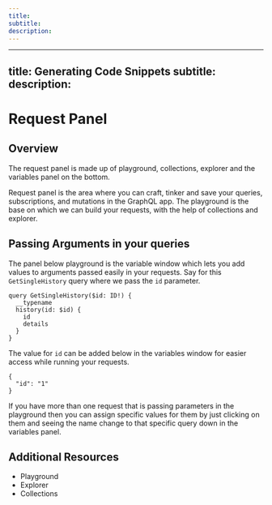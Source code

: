 ```yaml
--- 
title: 
subtitle: 
description: 
---
```


--- 
title: Generating Code Snippets 
subtitle: 
description: 
---
# Request Panel

## Overview

The request panel is made up of playground, collections, explorer and the variables panel on the bottom.

Request panel is the area where you can craft, tinker and save your queries, subscriptions, and mutations in the GraphQL app. The playground is the base on which we can build your requests, with the help of collections and explorer.

## Passing Arguments in your queries

The panel below playground is the variable window which lets you add values to arguments passed easily in your requests. Say for this `GetSingleHistory` query where we pass the `id` parameter.

    query GetSingleHistory($id: ID!) {
      __typename
      history(id: $id) {
        id
        details
      }
    }

The value for `id` can be added below in the variables window for easier access while running your requests.

    {
      "id": "1"
    }

If you have more than one request that is passing parameters in the playground then you can assign specific values for them by just clicking on them and seeing the name change to that specific query down in the variables panel.

## Additional Resources

- Playground
- Explorer
- Collections
